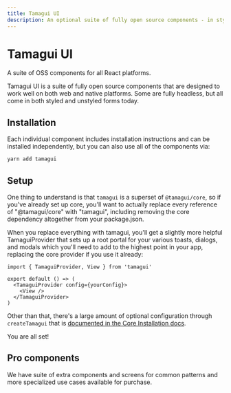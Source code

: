```yaml
---
title: Tamagui UI
description: An optional suite of fully open source components - in styled and unstyled forms.
---
```


# Tamagui UI

<Description>
  A suite of OSS components for all&nbsp;React&nbsp;platforms.
</Description>

Tamagui UI is a suite of fully open source components that are designed to work well on both web and native platforms. Some are fully headless, but all come in both styled and unstyled forms today.

## Installation

Each individual component includes installation instructions and can be installed independently, but you can also use all of the components via:

```bash
yarn add tamagui
```

## Setup

One thing to understand is that `tamagui` is a superset of `@tamagui/core`, so if you've already set up core, you'll want to actually replace every reference of "@tamagui/core" with "tamagui", including removing the core dependency altogether from your package.json.

When you replace everything with tamagui, you'll get a slightly more helpful TamaguiProvider that sets up a root portal for your various toasts, dialogs, and modals which you'll need to add to the highest point in your app, replacing the core provider if you use it already:

```tsx
import { TamaguiProvider, View } from 'tamagui'

export default () => (
  <TamaguiProvider config={yourConfig}>
    <View />
  </TamaguiProvider>
)
```

Other than that, there's a large amount of optional configuration through `createTamagui` that is [documented in the Core Installation docs](/docs/intro/installation).

You are all set!

## Pro components

We have suite of extra components and screens for common patterns and more specialized use cases available for purchase.

<Spacer size="$6"  />

<BentoCard link="/bento" />
